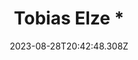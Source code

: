 ---
category:
  - Speaker
in_stock: false
price: 34.5
title: Tobias Elze *
description: '#'
intro: Harvard Medical School
tax_included: false
taxable: true
is_digital: false
date: 2023-08-28T20:42:48.308Z
shipping:
  weight: 420
style:
  container: md
thumbnail: /src/assets/speaker15.png
id: c2f34229-c540-4d41-913e-4c00cac3c47a
order: 13
--- 